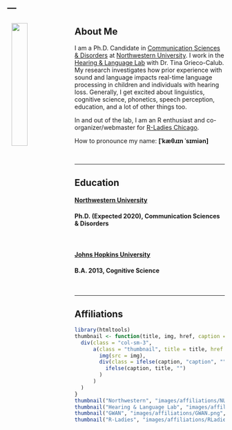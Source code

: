 ---
---

<link rel="stylesheet" href="styles.css" type="text/css">

<img src="images/katherine.JPG" style="width:27%; margin: 5px 10px" align="left">

## About Me  
    
I am a Ph.D. Candidate in [Communication Sciences & Disorders](https://communication.northwestern.edu/departments/csd/about.php) at [Northwestern University](https://www.northwestern.edu/). I work in the [Hearing & Language Lab](http://hll.northwestern.edu/) with Dr. Tina Grieco-Calub. My research investigates how prior experience with sound and language impacts real-time language processing in children and individuals with hearing loss. Generally, I get excited about linguistics, cognitive science, phonetics, speech perception, education, and a lot of other things too. 
  
  
In and out of the lab, I am an R enthusiast and co-organizer/webmaster for [R-Ladies Chicago](https://rladieschicago.org/).  
  
  
How to pronounce my name: **[&#712;k&#230;&#952;&#633;&#618;n &#712;s&#618;mi&#601;n]**
  
  \  
  
  
*** 
## Education  

#### [Northwestern University](https://www.northwestern.edu/) 
#### Ph.D. (Expected 2020), Communication Sciences & Disorders
  \  

#### [Johns Hopkins University](https://www.jhu.edu/) 
#### B.A. 2013, Cognitive Science  
  
  
  \  
  
  
***  
  
## Affiliations  


```r
library(htmltools)
thumbnail <- function(title, img, href, caption = FALSE) {
  div(class = "col-sm-3",
      a(class = "thumbnail", title = title, href = href,
        img(src = img),
        div(class = ifelse(caption, "caption", ""),
          ifelse(caption, title, "")
        )
      )
  )
}
thumbnail("Northwestern", "images/affiliations/NU.png", "https://www.northwestern.edu/")
thumbnail("Hearing & Language Lab", "images/affiliations/HLL.png", "http://hll.northwestern.edu/")
thumbnail("GWAN", "images/affiliations/GWAN.png", "http://sites.northwestern.edu/gwan/")
thumbnail("R-Ladies", "images/affiliations/RLadies.png", "https://rladieschicago.org/")
```

 
